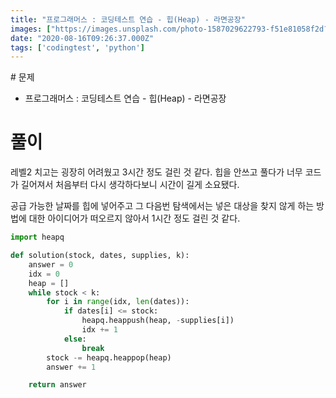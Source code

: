 ```yaml
---
title: "프로그래머스 : 코딩테스트 연습 - 힙(Heap) - 라면공장"
images: ["https://images.unsplash.com/photo-1587029622793-f51e81058f2d?ixlib=rb-1.2.1&q=80&fm=jpg&crop=entropy&cs=tinysrgb&w=2000&fit=max&ixid=eyJhcHBfaWQiOjExNzczfQ"]
date: "2020-08-16T09:26:37.000Z"
tags: ['codingtest', 'python']
---
```


<TOCInline toc={props.toc} asDisclosure />
# 문제

-   프로그래머스 : 코딩테스트 연습 - 힙(Heap) - 라면공장

# 풀이

레벨2 치고는 굉장히 어려웠고 3시간 정도 걸린 것 같다. 힙을 안쓰고 풀다가 너무 코드가 길어져서 처음부터 다시 생각하다보니 시간이 길게 소요됐다.

공급 가능한 날짜를 힙에 넣어주고 그 다음번 탐색에서는 넣은 대상을 찾지 않게 하는 방법에 대한 아이디어가 떠오르지 않아서 1시간 정도 걸린 것 같다.

```python
import heapq

def solution(stock, dates, supplies, k):
    answer = 0
    idx = 0
    heap = []
    while stock < k:
        for i in range(idx, len(dates)):
            if dates[i] <= stock:
                heapq.heappush(heap, -supplies[i])
                idx += 1
            else:
                break
        stock -= heapq.heappop(heap)
        answer += 1

    return answer 
```
